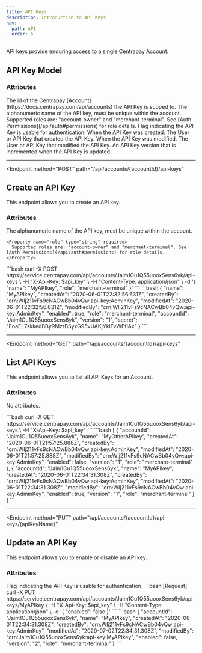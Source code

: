 ```yaml
---
title: API Keys
description: Introduction to API Keys
nav:
  path: API
  order: 6
---
```


API keys provide enduring access to a single Centrapay [Account](https://docs.centrapay.com/api/accounts).

## API Key Model

### Attributes

<Properties>
  <Property name="accountId" type="string">
    The id of the Centrapay [Account](https://docs.centrapay.com/api/accounts) the API Key is scoped to.
  </Property>

  <Property name="name" type="string">
    The alphanumeric name of the API key, must be unique within the account.
  </Property>

  <Property name="role" type="string">
    Supported roles are: "account-owner" and "merchant-terminal". See [Auth Permissions](/api/auth#permissions) for role details.
  </Property>

  <Property name="enabled" type="boolean">
    Flag indicating the API Key is usable for authentication.
  </Property>

  <Property name="createdAt" type="timestamp">
    When the API Key was created.
  </Property>

  <Property name="createdBy" type="crn">
    The User or API Key that created the API Key.
  </Property>

  <Property name="modifiedAt" type="timestamp">
    When the API Key was modified.
  </Property>

  <Property name="modifiedBy" type="crn">
    The User or API Key that modified the API Key.
  </Property>

  <Property name="version" type="string">
    An API Key version that is incremented when the API Key is updated.
  </Property>
</Properties>

---

<Endpoint
  method="POST"
  path="/api/accounts/{accountId}/api-keys"
>
  ## Create an API Key

  This endpoint allows you to create an API key.

  ### Attributes

  <Properties>
    <Property name="name" type="string" required>
      The alphanumeric name of the API key, must be unique within the account.
    </Property>

    <Property name="role" type="string" required>
      Supported roles are: "account-owner" and "merchant-terminal". See [Auth Permissions](/api/auth#permissions) for role details.
    </Property>
  </Properties>

  <CodePanel slot="code-examples" title="Request" method="POST" path="/api/accounts/{accountId}/api-keys">
    ```bash
    curl -X POST https://service.centrapay.com/api/accounts/Jaim1Cu1Q55uooxSens6yk/api-keys \
      -H "X-Api-Key: $api_key" \
      -H "Content-Type: application/json" \
      -d '{
        "name": "MyAPIkey",
        "role": "merchant-terminal"
      }'
    ```
  </CodePanel>

  <CodePanel slot="code-examples" title="Response">
    ```bash
    {
      "name": "MyAPIkey",
      "createdAt": "2020-06-01T22:32:56.631Z",
      "createdBy": "crn:WIj211vFs9cNACwBb04vQw:api-key:AdminKey",
      "modifiedAt": "2020-06-01T22:32:56.631Z",
      "modifiedBy": "crn:WIj211vFs9cNACwBb04vQw:api-key:AdminKey",
      "enabled": true,
      "role": "merchant-terminal",
      "accountId": "Jaim1Cu1Q55uooxSens6yk",
      "version": "1",
      "secret": "EoaEL7skkedBBy9MzrBSyxG95vUAKjYkiFvWEfiAx"
    }
    ```
  </CodePanel>
</Endpoint>

---

<Endpoint
  method="GET"
  path="/api/accounts/{accountId}/api-keys"
>

  ## List API Keys

  This endpoint allows you to list all API Keys for an Account.

  ### Attributes
  No attributes.

  <CodePanel slot="code-examples" title="Request" method="GET" path="/api/accounts/{accountId}/api-keys">
    ```bash
    curl -X GET https://service.centrapay.com/api/accounts/Jaim1Cu1Q55uooxSens6yk/api-keys \
      -H "X-Api-Key: $api_key"
    ```
  </CodePanel>

  <CodePanel slot="code-examples" title="Response">
    ```bash
    [
      {
        "accountId": "Jaim1Cu1Q55uooxSens6yk",
        "name": "MyOtherAPIkey",
        "createdAt": "2020-06-01T21:57:25.888Z",
        "createdBy": "crn:WIj211vFs9cNACwBb04vQw:api-key:AdminKey",
        "modifiedAt": "2020-06-01T21:57:25.888Z",
        "modifiedBy": "crn:WIj211vFs9cNACwBb04vQw:api-key:AdminKey",
        "enabled": false,
        "version": "1",
        "role": "merchant-terminal"
      },
      {
        "accountId": "Jaim1Cu1Q55uooxSens6yk",
        "name": "MyAPIkey",
        "createdAt": "2020-06-01T22:34:31.308Z",
        "createdBy": "crn:WIj211vFs9cNACwBb04vQw:api-key:AdminKey",
        "modifiedAt": "2020-06-01T22:34:31.308Z",
        "modifiedBy": "crn:WIj211vFs9cNACwBb04vQw:api-key:AdminKey",
        "enabled": true,
        "version": "1",
        "role": "merchant-terminal"
      }
    ]
    ```
  </CodePanel>
</Endpoint>

---

<Endpoint
  method="PUT"
  path="/api/accounts/{accountId}/api-keys/{apiKeyName}"
>

  ## Update an API Key

  This endpoint allows you to enable or disable an API key.

  ### Attributes
  <Properties>
    <Property name="enabled" type="boolean" required>
      Flag indicating the API Key is usable for authentication.
    </Property>
  </Properties>

  <CodePanel slot="code-examples" title="Request" method="PUT" path="/api/accounts/{accountId}/api-keys/{apiKeyName}">
  ```bash [Request]
  curl -X PUT https://service.centrapay.com/api/accounts/Jaim1Cu1Q55uooxSens6yk/api-keys/MyAPIkey \
    -H "X-Api-Key: $api_key" \
    -H "Content-Type: application/json" \
    -d '{
      "enabled": false
    }'
  ```
  </CodePanel>

  <CodePanel slot="code-examples" title="Response">
    ```bash
    {
      "accountId": "Jaim1Cu1Q55uooxSens6yk",
      "name": "MyAPIkey",
      "createdAt": "2020-06-01T22:34:31.308Z",
      "createdBy": "crn:WIj211vFs9cNACwBb04vQw:api-key:AdminKey",
      "modifiedAt": "2020-07-02T22:34:31.308Z",
      "modifiedBy": "crn:Jaim1Cu1Q55uooxSens6yk:api-key:MyAPIkey",
      "enabled": false,
      "version": "2",
      "role": "merchant-terminal"
    }
    ```
  </CodePanel>
</Endpoint>
